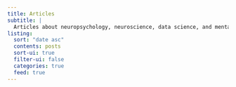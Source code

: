 ```yaml
---
title: Articles
subtitle: |
  Articles about neuropsychology, neuroscience, data science, and mental health
listing:
  sort: "date asc"
  contents: posts
  sort-ui: true
  filter-ui: false
  categories: true
  feed: true
---
```


